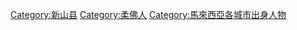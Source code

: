 {{commons category}}

[[Category:新山县|Category:新山县]]
[[Category:柔佛人|Category:柔佛人]]
[[Category:馬來西亞各城市出身人物|Category:馬來西亞各城市出身人物]]
